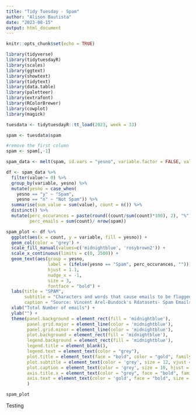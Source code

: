 ```yaml
---
title: "Tidy Tuesday - Spam"
author: "Alison Bautista"
date: "2023-08-15"
output: html_document
---
```


```r
knitr::opts_chunk$set(echo = TRUE)

library(tidyverse)
library(tidytuesdayR)
library(scales)
library(ggtext)
library(showtext)
library(tidytext)
library(data.table)
library(paletteer)
library(extrafont)
library(RColorBrewer)
library(cowplot)
library(magick)
```

```r
tuesdata <- tidytuesdayR::tt_load(2023, week = 33)

spam <- tuesdata$spam

#remove the first column
spam <- spam[,-1]
```
```r
spam_data <- melt(spam, id.vars = "yesno", variable.factor = FALSE, value.factor = FALSE)
```

```r
df <- spam_data %>% 
  filter(value!= 0) %>% 
  group_by(variable, yesno) %>%
  mutate(yesno = case_when(
    yesno == "y" ~ "Spam",
    yesno == "n" ~ "Not Spam")) %>% 
  summarise(sum_value = sum(value), count = n()) %>%
  distinct() %>%
  mutate(perc_occurances = paste(round((count/sum(count)*100), 2), "%"),
         perc_emails = sum(count)/ nrow(spam))


```



```r

spam_plot <- df %>%
  ggplot(aes(x = count, y = variable, fill = yesno)) + 
  geom_col(color = 'grey') +
  scale_fill_manual(values=c('midnightblue', 'rosybrown2')) +
  scale_x_continuous(limits = c(0, 2500)) +
  geom_text(aes(group = yesno, 
                label = (ifelse(yesno == "Spam", perc_occurances, ""))), 
                hjust = 1.1, 
                nudge_x = -1,
                size = 3, 
                fontface = "bold") + 
  labs(title = "SPAM",
       subtitle = "Characters and words that cause emails to be flagged as Spam.\nTotal length of columns indicate how many emails out of the 4600 contained the specified characters, \nand how many emails which contain those characters are flagged as spam",
       caption = "Source: Vincent Arel-Bundock's Rdatasets- Spam Emails | Data Viz by Alison Bautista") +
  xlab("Total Number of emails") +
  ylab("") +
  theme(panel.background = element_rect(fill = 'midnightblue'),
        panel.grid.major = element_line(color = 'midnightblue'),
        panel.grid.minor = element_line(color = 'midnightblue'),
        plot.background = element_rect(fill = 'midnightblue'),
        legend.background = element_rect(fill = 'midnightblue'),
        legend.title = element_blank(),
        legend.text = element_text(color = "grey"),
        plot.title = element_text(face = "bold", color = "gold", family = "PT Serif", size = 80, vjust-15),
        plot.subtitle = element_text(color = 'grey', size = 12, vjust = 6, family = "Spot Mono"),
        plot.caption = element_text(color = 'grey', size = 10, hjust = -0.1),
        axis.title.x = element_text(color = "grey", face = "bold", family = "PT Serif"),
        axis.text = element_text(color = 'gold', face = "bold", size = 10, family = "PT Serif")
        )

spam_plot
```


Testing

